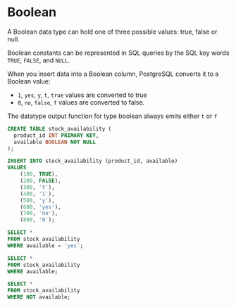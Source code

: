 # Boolean

A Boolean data type can hold one of three possible values: true, false or null.

Boolean constants can be represented in SQL queries by the SQL key words `TRUE`, `FALSE`, and `NULL`.

When you insert data into a Boolean column, PostgreSQL converts it to a Boolean value:

- `1`, `yes`, `y`, `t`, `true` values are converted to true
- `0`, `no`, `false`, `f` values are converted to false.


The datatype output function for type boolean always emits either `t` or `f`

```sql
CREATE TABLE stock_availability (
  product_id INT PRIMARY KEY,
  available BOOLEAN NOT NULL
);

INSERT INTO stock_availability (product_id, available)
VALUES
	(100, TRUE),
	(200, FALSE),
	(300, 't'),
	(400, '1'),
	(500, 'y'),
	(600, 'yes'),
	(700, 'no'),
	(800, '0');

SELECT *
FROM stock_availability
WHERE available = 'yes';

SELECT *
FROM stock_availability
WHERE available;

SELECT *
FROM stock_availability
WHERE NOT available;
```